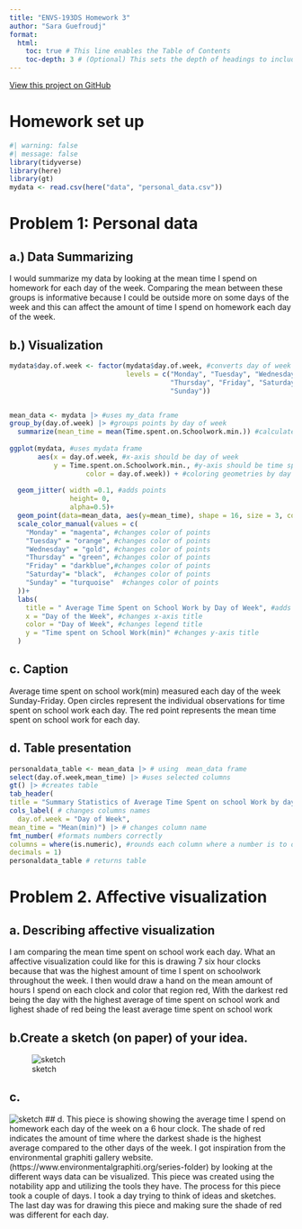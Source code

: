 ```yaml
---
title: "ENVS-193DS Homework 3"
author: "Sara Guefroudj"
format:
  html:
    toc: true # This line enables the Table of Contents
    toc-depth: 3 # (Optional) This sets the depth of headings to include (H1, H2, H3)
---
```

[View this project on GitHub](https://github.com/Saraguef123/ENVS-193DS_homework-03)

# Homework set up
```r
#| warning: false
#| message: false
library(tidyverse)
library(here)
library(gt)
mydata <- read.csv(here("data", "personal_data.csv"))
```

# Problem 1: Personal data

## a.) Data Summarizing 
I would summarize my data by looking at the mean time I spend on homework for each day of the week. Comparing the mean between these groups is informative because I could be outside more  on some days of the week and this can affect the amount of time I spend on homework each day of the week.

## b.) Visualization
```r
mydata$day.of.week <- factor(mydata$day.of.week, #converts day of week to a factor with specific order
                             levels = c("Monday", "Tuesday", "Wednesday",
                                        "Thursday", "Friday", "Saturday",
                                        "Sunday")) 


mean_data <- mydata |> #uses my_data frame
group_by(day.of.week) |> #groups points by day of week
  summarize(mean_time = mean(Time.spent.on.Schoolwork.min.)) #calculates mean time spent on school work for each day of the week
  
ggplot(mydata, #uses mydata frame
       aes(x = day.of.week, #x-axis should be day of week
           y = Time.spent.on.Schoolwork.min., #y-axis should be time spent on school work in min
                   color = day.of.week)) + #coloring geometries by day of week
  
  geom_jitter( width =0.1, #adds points
               height= 0,
               alpha=0.5)+
  geom_point(data=mean_data, aes(y=mean_time), shape = 16, size = 3, color = "red")+#adds a mean point for each day
  scale_color_manual(values = c(
    "Monday" = "magenta", #changes color of points
    "Tuesday" = "orange", #changes color of points 
    "Wednesday" = "gold", #changes color of points
    "Thursday" = "green", #changes color of points
    "Friday" = "darkblue",#changes color of points
    "Saturday"= "black",  #changes color of points
    "Sunday" = "turquoise"  #changes color of points
  ))+
  labs(
    title = " Average Time Spent on School Work by Day of Week", #adds a title
    x = "Day of the Week", #changes x-axis title
    color = "Day of Week", #changes legend title
    y = "Time spent on School Work(min)" #changes y-axis title
  )

```

## c. Caption
Average time spent on school work(min) measured each day of the week Sunday-Friday. Open circles represent the individual observations for time spent on school work each day. The red point represents the mean time spent on school work for each day.

## d. Table presentation
```r
personaldata_table <- mean_data |> # using  mean_data frame
select(day.of.week,mean_time) |> #uses selected columns
gt() |> #creates table
tab_header(
title = "Summary Statistics of Average Time Spent on school Work by day of week") |>#creates title
cols_label( # changes columns names
  day.of.week = "Day of Week",
mean_time = "Mean(min)") |> # changes column name
fmt_number( #formats numbers correctly
columns = where(is.numeric), #rounds each column where a number is to one decimal place.
decimals = 1)
personaldata_table # returns table

```

# Problem 2. Affective visualization

## a. Describing affective visualization
I am comparing the mean time spent on school work each day. What an affective visualization could like for this is drawing 7 six hour clocks because that was the highest amount of time I spent on schoolwork throughout the week. I then would draw a hand on the mean amount of hours I spend on each clock and color that region red, With the darkest red being the day with the highest average of time spent on school work and lighest shade of red being the least average time spent on school work

## b.Create a sketch (on paper) of your idea.

![sketch](../media/sketch2.jpg)

## c. 
![sketch](../media/draft.jpg)
## d.
This piece is showing showing the average time I spend on homework each day of the week on a 6 hour clock. The shade of red indicates the amount of time where the darkest shade is the highest average compared to the other days of the week. I got inspiration from the environmental graphiti gallery website.(https://www.environmentalgraphiti.org/series-folder) by looking at the different ways data can be visualized. This piece was created using the notability app and utilizing the tools they have. The process for this piece took a couple of days. I took a day trying to think of ideas and sketches. The last day was for drawing this piece and making sure the shade of red was different for each day.